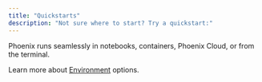 ```yaml
---
title: "Quickstarts"
description: "Not sure where to start? Try a quickstart:"
---
```


<Info>
Phoenix runs seamlessly in notebooks, containers, Phoenix Cloud, or from the terminal.

Learn more about [Environment](/phoenix/environments) options.

</Info>

<Columns cols={3}>
  <Card title="Tracing" img="/images/e0272ceb-image.jpeg" href="/phoenix/tracing/llm-traces-1"/>
  <Card title="Prompt Playground" img="/images/f441a601-image.jpeg" href="/phoenix/prompt-engineering/quickstart-prompts"/>
  <Card title="Datasets and Experiments" img="/images/30d17106-image.jpeg" href="/phoenix/datasets-and-experiments/quickstart-datasets"/>
  <Card title="Evaluation" img="/images/d050b9ae-image.jpeg" href="/phoenix/evaluation/evals"/>
  <Card title="Visualizing Inferences" img="/images/4342b9a1-image.jpeg" href="/phoenix/inferences/phoenix-inferences"/>
</Columns>
